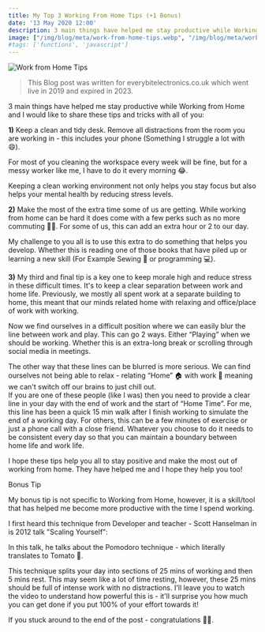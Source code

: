 ```yaml
---
title: My Top 3 Working From Home Tips (+1 Bonus)
date: '13 May 2020 12:00'
description: 3 main things have helped me stay productive while Working from Home and I would like to share these tips and tricks with all of you.
image: ["/img/blog/meta/work-from-home-tips.webp", "/img/blog/meta/work-from-home-tips.jpg"]
#tags: ['functions', 'javascript']
---
```


![Work from Home Tips](/img/blog/meta/work-from-home-tips.webp)

> This Blog post was written for everybitelectronics.co.uk which went live in 2019 and expired in 2023.

3 main things have helped me stay productive while Working from Home and I would like to share these tips and tricks with all of you:  
  
**1)** Keep a clean and tidy desk. Remove all distractions from the room you are working in - this includes your phone (Something I struggle a lot with 😄).  
  
For most of you cleaning the workspace every week will be fine, but for a messy worker like me, I have to do it every morning 😂.  

Keeping a clean working environment not only helps you stay focus but also helps your mental health by reducing stress levels.  
  
  
**2)** Make the most of the extra time some of us are getting. While working from home can be hard it does come with a few perks such as no more commuting 🚗🚆. For some of us, this can add an extra hour or 2 to our day.

  
My challenge to you all is to use this extra to do something that helps you develop. Whether this is reading one of those books that have piled up or learning a new skill (For Example Sewing 🧵 or programming 💻).  
  

**3)** My third and final tip is a key one to keep morale high and reduce stress in these difficult times. It's to keep a clear separation between work and home life. Previously, we mostly all spent work at a separate building to home, this meant that our minds related home with relaxing and office/place of work with working.  
  
Now we find ourselves in a difficult position where we can easily blur the line between work and play. This can go 2 ways. Either “Playing” when we should be working. Whether this is an extra-long break or scrolling through social media in meetings.  
  
The other way that these lines can be blurred is more serious. We can find ourselves not being able to relax - relating “Home” 🏠 with work 🏢 meaning we can't switch off our brains to just chill out.  
If you are one of these people (like I was) then you need to provide a clear line in your day with the end of work and the start of “Home Time”. For me, this line has been a quick 15 min walk after I finish working to simulate the end of a working day. For others, this can be a few minutes of exercise or just a phone call with a close friend. Whatever you choose to do it needs to be consistent every day so that you can maintain a boundary between home life and work life.  
  
I hope these tips help you all to stay positive and make the most out of working from home. They have helped me and I hope they help you too!  
  
Bonus Tip  
  
My bonus tip is not specific to Working from Home, however, it is a skill/tool that has helped me become more productive with the time I spend working.  
  
I first heard this technique from Developer and teacher - Scott Hanselman in is 2012 talk "Scaling Yourself":

<YouTube id="FS1mnISoG7U"/>

In this talk, he talks about the Pomodoro technique - which literally translates to Tomato 🍅.

This technique splits your day into sections of 25 mins of working and then 5 mins rest. This may seem like a lot of time resting, however, these 25 mins should be full of intense work with no distractions. I'll leave you to watch the video to understand how powerful this is - it'll surprise you how much you can get done if you put 100% of your effort towards it!

If you stuck around to the end of the post - congratulations 🎉🎉.